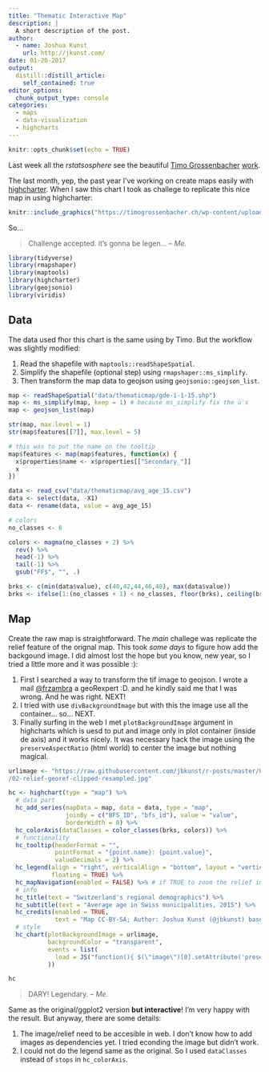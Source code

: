 ```yaml
---
title: "Thematic Interactive Map"
description: |
  A short description of the post.
author:
  - name: Joshua Kunst
    url: http://jkunst.com/
date: 01-20-2017
output:
  distill::distill_article:
    self_contained: true
editor_options: 
  chunk_output_type: console
categories: 
  - maps
  - data-visualization
  - highcharts    
---
```


```r
knitr::opts_chunk$set(echo = TRUE)
```

Last week all the _rstatsosphere_ see the beautiful 
[Timo Grossenbacher](https://timogrossenbacher.ch)
[work](https://timogrossenbacher.ch/2016/12/beautiful-thematic-maps-with-ggplot2-only/).

The last month, yep, the past year I've working on create maps
easily with [highcharter](http://jkunst.com/highcharter/).
When I saw this chart I took as  challege to replicate this nice
 map in using highcharter:

```r
knitr::include_graphics("https://timogrossenbacher.ch/wp-content/uploads/2016/12/tm-final-map-1-1.png")
```

So...

> Challenge accepted. it's gonna be legen...
> -- <cite>Me.</cite>

```r
library(tidyverse)
library(rmapshaper)
library(maptools)
library(highcharter)
library(geojsonio)
library(viridis)
```

## Data

The data used fhor this chart is the same using by Timo. But the workflow
was slightly modified:

1. Read the shapefile with `maptools::readShapeSpatial`.
2. Simplify the shapefile (optional step) using `rmapshaper::ms_simplify`.
3. Then transform the map data to geojson using `geojsonio::geojson_list`.


```r
map <- readShapeSpatial("data/thematicmap/gde-1-1-15.shp")
map <- ms_simplify(map, keep = 1) # because ms_simplify fix the ü's
map <- geojson_list(map)

str(map, max.level = 1)
str(map$features[[7]], max.level = 5)

# this was to put the name on the tooltip
map$features <- map(map$features, function(x) {
  x$properties$name <- x$properties[["Secondary_"]] 
  x
})

data <- read_csv("data/thematicmap/avg_age_15.csv")
data <- select(data, -X1)
data <- rename(data, value = avg_age_15)

# colors
no_classes <- 6

colors <- magma(no_classes + 2) %>% 
  rev() %>% 
  head(-1) %>% 
  tail(-1) %>% 
  gsub("FF$", "", .)

brks <- c(min(data$value), c(40,42,44,46,48), max(data$value))
brks <- ifelse(1:(no_classes + 1) < no_classes, floor(brks), ceiling(brks))
```

## Map

Create the raw map is straightforward. The _main_ challege was replicate the 
relief feature of the orignal map. This took _some days_ to figure
how add the backgound image. I did almost lost the hope but you know, new year,
so I tried a little more and it was possible :):

1. First I searched a way to transform the tif image to geojson. I wrote
a mail [@frzambra](https://twitter.com/frzambra) a geoRexpert :D. and
he kindly said me that I was wrong. And he was right. NEXT!
2. I tried with use `divBackgroundImage` but with this the image use all the
container... so... NEXT.
3. Finally surfing in the web I met `plotBackgroundImage` argument in highcharts
which is uesd to put and image only in plot container (inside de axis) and 
it works nicely. It was necessary hack the image using the `preserveAspectRatio`
(html world) to center the image but nothing magical. 

```r
urlimage <- "https://raw.githubusercontent.com/jbkunst/r-posts/master/061-beautiful-thematic-maps-with-ggplot2-highcharter-version
/02-relief-georef-clipped-resampled.jpg"

hc <- highchart(type = "map") %>% 
  # data part
  hc_add_series(mapData = map, data = data, type = "map",
                joinBy = c("BFS_ID", "bfs_id"), value = "value",
                borderWidth = 0) %>% 
  hc_colorAxis(dataClasses = color_classes(brks, colors)) %>% 
  # functionality
  hc_tooltip(headerFormat = "",
             pointFormat = "{point.name}: {point.value}",
             valueDecimals = 2) %>% 
  hc_legend(align = "right", verticalAlign = "bottom", layout = "vertical",
            floating = TRUE) %>%
  hc_mapNavigation(enabled = FALSE) %>% # if TRUE to zoom the relief image dont zoom.
  # info
  hc_title(text = "Switzerland's regional demographics") %>% 
  hc_subtitle(text = "Average age in Swiss municipalities, 2015") %>% 
  hc_credits(enabled = TRUE,
             text = "Map CC-BY-SA; Author: Joshua Kunst (@jbkunst) based mostly on Timo Grossenbacher (@grssnbchr) work, Geometries: ThemaKart, BFS; Data: BFS, 2016; Relief: swisstopo, 2016") %>% 
  # style
  hc_chart(plotBackgroundImage = urlimage,
           backgroundColor = "transparent",
           events = list(
             load = JS("function(){ $(\"image\")[0].setAttribute('preserveAspectRatio', 'xMidYMid') }")
           ))

hc
```


> DARY! Legendary.
> -- <cite>Me.</cite>

Same as the original/ggplot2 version **but interactive**! I'm very happy with the result.
But anyway, there are some details:

1. The image/relief need to be accesible in web. I don't know how
to add images as dependencies yet. I tried econding the image but didn't work.
2. I could not do the legend same as the original. So I used `dataClasses`
instead of `stops` in `hc_colorAxis`.
  